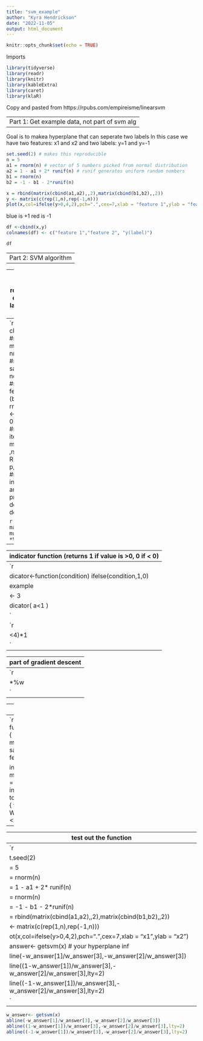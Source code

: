 ---
title: "svm_example"
author: "Kyra Hendrickson"
date: "2022-11-05"
output: html_document
---

```{r setup, include=FALSE}
knitr::opts_chunk$set(echo = TRUE)
```

Imports
```{r}
library(tidyverse)
library(readr)
library(knitr)
library(kableExtra)
library(caret)
library(klaR)
```


Copy and pasted from https://rpubs.com/empireisme/linearsvm

--
Part 1: Get example data, not part of svm alg
--

Goal is to makea hyperplane that can seperate two labels
In this case we have two features: x1 and x2 and two labels: y=1 and y=-1 
```{r}
set.seed(2) # makes this reproducible
n = 5
a1 = rnorm(n) # vector of 5 numbers picked from normal distribution
a2 = 1 - a1 + 2* runif(n) # runif generates uniform random numbers
b1 = rnorm(n)
b2 = -1 - b1 - 2*runif(n)
```

```{r}
x = rbind(matrix(cbind(a1,a2),,2),matrix(cbind(b1,b2),,2))
y <- matrix(c(rep(1,n),rep(-1,n)))
plot(x,col=ifelse(y>0,4,2),pch=".",cex=7,xlab = "feature 1",ylab = "feature 2")
```
blue is +1
red is -1

```{r}
df <-cbind(x,y)
colnames(df) <- c("feature 1","feature 2", "y(label)")

df
```

--
Part 2: SVM algorithm
--

  --
  gradient descent routine, this is essentially a lagrange mult. problem
  --
```{r}
set.seed(2)
X<- cbind(1,x) #make design matrix
n <- nrow(X)  #number of sample
p <- ncol(X) #number of feature+1 (bias)
w_intial <- rnorm(p,-2,1)
w <- w_intial
eta <- 0.1
R <- 7 #number of iteration
W <- matrix(w_intial ,nrow = R+1,ncol = p,byrow = T) #matrix put intial guess and the procedure to do gradient descent 
W
```

```{r}
# %*% is matrix multiplication
X%*%w_intial
```

  --
  indicator function (returns 1 if value is >0, 0 if < 0)
  --
```{r}
indicator<-function(condition) ifelse(condition,1,0)
# example
a <- 3
indicator( a<1 )
```
```{r}
(a<4)*1
```
  --
  part of gradient descent
  --
```{r}
X%*%w
```
  
  --
  svm function
  --
```{r}
svm_gradient<- function(x,eta=0.001,R=10000){
X<- cbind(1,x)#make design matrix
n <- nrow(X)  #number of samples
p <- ncol(X) #number of feature+1 (bias)

w_intial <- rep(0,p)
W <- matrix(w_intial ,nrow = R+1,ncol = p,byrow = T) #matrix put initial guess and the procedure to do gradient descent
for(i in 1:R){
  for(j in 1:p)
  {
    W[i+1,j]<- W[i,j]+eta*sum(((y*(X%*%W[i,]))<1)*1 * y * X[,j] )  
  }
  }
return(W)  
}
getsvm <- function(x){
w_answer<- svm_gradient(x)[nrow(svm_gradient(x)),]
return(w_answer )
}
```

  --
  test out the function
  --
```{r}
set.seed(2)
n = 5
a1 = rnorm(n)
a2 = 1 - a1 + 2* runif(n)
b1 = rnorm(n)
b2 = -1 - b1 - 2*runif(n)
x = rbind(matrix(cbind(a1,a2),,2),matrix(cbind(b1,b2),,2))
y <- matrix(c(rep(1,n),rep(-1,n)))
plot(x,col=ifelse(y>0,4,2),pch=".",cex=7,xlab = "x1",ylab = "x2")
w_answer<- getsvm(x) # your hyperplane inf
abline(-w_answer[1]/w_answer[3],-w_answer[2]/w_answer[3])
abline((1-w_answer[1])/w_answer[3],-w_answer[2]/w_answer[3],lty=2)
abline((-1-w_answer[1])/w_answer[3],-w_answer[2]/w_answer[3],lty=2)
```

```{r}
w_answer<- getsvm(x)
abline(-w_answer[1]/w_answer[3],-w_answer[2]/w_answer[3])
abline((1-w_answer[1])/w_answer[3],-w_answer[2]/w_answer[3],lty=2)
abline((-1-w_answer[1])/w_answer[3],-w_answer[2]/w_answer[3],lty=2)
```

  
